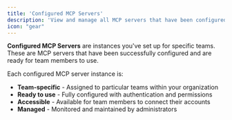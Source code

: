```yaml
---
title: 'Configured MCP Servers'
description: 'View and manage all MCP servers that have been configured and are ready for use in your organization.'
icon: "gear"
---
```


**Configured MCP Servers** are instances you've set up for specific teams. These are MCP servers that have been successfully configured and are ready for team members to use.

Each configured MCP server instance is:
- **Team-specific** - Assigned to particular teams within your organization
- **Ready to use** - Fully configured with authentication and permissions
- **Accessible** - Available for team members to connect their accounts
- **Managed** - Monitored and maintained by administrators
